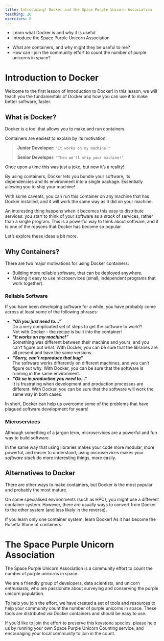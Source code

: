 ```yaml
---
title: Introducing! Docker and the Space Purple Unicorn Association
teaching: 20
exercises: 0
---
```


::::::::::::::::::::::::::::::::::::::: objectives
- Learn what Docker is and why it is useful
- Introduce the Space Purple Unicorn Association
::::::::::::::::::::::::::::::::::::::::::::::::::

:::::::::::::::::::::::::::::::::::::::: questions
- What are containers, and why might they be useful to me?
- How can I join the community effort to count the number of purple unicorns in space?
::::::::::::::::::::::::::::::::::::::::::::::::::

# Introduction to Docker

Welcome to the first lesson of Introduction to Docker!
In this lesson, we will teach you the fundamentals of Docker and how you can use it to make better software, faster.

## What is Docker?

Docker is a tool that allows you to make and run containers.

Containers are easiest to explain by its motivation:

> **Junior Developer**: `"It works on my machine!"`
>
> **Senior Developer**: `"Then we'll ship your machine!"`

Once upon a time this was just a joke, but now it's a reality!

By using containers, Docker lets you bundle your software, its dependencies and its environment into a single package.
Essentially allowing you to ship your machine!

With some caveats, you can run this container on any machine that has Docker installed, and it will work the same way as it did on your machine.

An interesting thing happens when it becomes this easy to distribute services:
you start to think of your software as a *stack* of services, rather than a single program.
This is a powerful way to think about software, and it is one of the reasons that Docker has become so popular.

Let's explore these ideas a bit more.

## Why Containers?

There are two major motivations for using Docker containers:

* Building more reliable software, that can be deployed anywhere.
* Making it easy to use microservices (small, independent programs that work together).

### Reliable Software

If you have been developing software for a while, you have probably come across at least some of the following phrases:

- ***"Oh you just need to..."***  
  Do a very complicated set of steps to get the software to work?!  
  Not with Docker - the recipe is built into the container!
- ***"It works on my machine!"***  
  Something was different between their machine and yours, and you can't figure out what.
  With Docker, you can be sure that the libraries are all present and have the same versions.
- ***"Sorry, can't reproduce that bug"***  
  The software works differently on different machines, and you can't figure out why.
  With Docker, you can be sure that the software is running in the same environment.
- ***"Ok so in production you need to..."***  
  It is frustrating when development and production processes are different.
  With Docker, you can be sure that the software will work the same way in both cases.

In short, Docker can help us overcome some of the problems that have plagued software development for years!

### Microservices

Although something of a jargon term, microservices are a powerful and fun way to build software.

In the same way that using libraries makes your code more modular, more powerful, and easier to understand,
using microservices makes your *software stack* do more interesting things, more easily.

## Alternatives to Docker

There are other ways to make containers, but Docker is the most popular and probably the most mature.

On some specialised environments (such as HPC), you might use a different container system.
However, there are usually ways to convert from Docker to the other system (and less likely in the reverse).

If you learn only one container system, learn Docker! As it has become the Rosetta Stone of containers.

# The Space Purple Unicorn Association

The Space Purple Unicorn Association is a community effort to count the number of purple unicorns in space.

We are a friendly group of developers, data scientists, and unicorn enthusiasts,
who are passionate about surveying and conserving the purple unicorn population.

To help you join the effort, we have created a set of tools and resources to help your community count the number of purple unicorns in space.
These tools are distributed via Docker containers and should be easy to use.

If you'd like to join the effort to preserve this keystone species,
please help us by running your own Space Purple Unicorn Counting service,
and encouraging your local community to join in the count.
